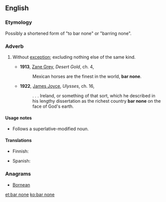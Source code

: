 ==English==

===Etymology===
Possibly a shortened form of "to bar none" or "barring none".

===Adverb===
{{infl|en|adverb|head=[[bar]] [[none]]}}

# {{idiomatic}} Without [[exception]]; excluding nothing else of the same kind.
#* '''1913''', [[w:Zane_Grey|Zane Grey]], ''Desert Gold'', ch. 4,
#*: Mexican horses are the finest in the world, '''bar none'''.
#* '''1922''', [[w:James_Joyce|James Joyce]], ''Ulysses'', ch. 16,
#*:. . . Ireland, or something of that sort, which he described in his lengthy dissertation as the richest country '''bar none''' on the face of God's earth.

====Usage notes====
* Follows a superlative-modified noun.

====Translations====
{{trans-top|without exception}}
* Finnish: {{t-|fi|poikkeuksetta}}
{{trans-mid}}
* Spanish: {{t|es|sin excepción}}
{{trans-bottom}}

===Anagrams===
* [[Bornean#English|Bornean]]

[[et:bar none]]
[[ko:bar none]]